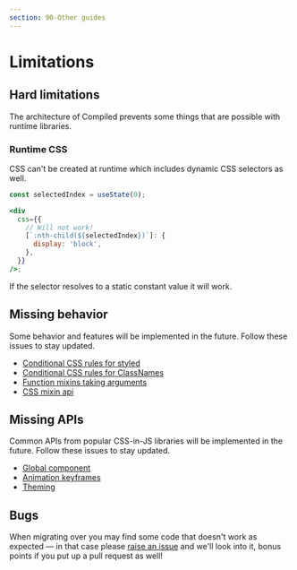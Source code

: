 ```yaml
---
section: 90-Other guides
---
```


# Limitations

## Hard limitations

The architecture of Compiled prevents some things that are possible with runtime libraries.

### Runtime CSS

CSS can't be created at runtime which includes dynamic CSS selectors as well.

```jsx
const selectedIndex = useState(0);

<div
  css={{
    // Will not work!
    [`:nth-child(${selectedIndex})`]: {
      display: 'block',
    },
  }}
/>;
```

If the selector resolves to a static constant value it will work.

## Missing behavior

Some behavior and features will be implemented in the future.
Follow these issues to stay updated.

- [Conditional CSS rules for styled](https://github.com/atlassian-labs/compiled/issues/390)
- [Conditional CSS rules for ClassNames](https://github.com/atlassian-labs/compiled/issues/391)
- [Function mixins taking arguments](https://github.com/atlassian-labs/compiled/issues/341)
- [CSS mixin api](https://github.com/atlassian-labs/compiled/issues/313)

## Missing APIs

Common APIs from popular CSS-in-JS libraries will be implemented in the future.
Follow these issues to stay updated.

- [Global component](https://github.com/atlassian-labs/compiled/issues/62)
- [Animation keyframes](https://github.com/atlassian-labs/compiled/issues/14)
- [Theming](https://github.com/atlassian-labs/compiled/issues/18)

## Bugs

When migrating over you may find some code that doesn't work as expected —
in that case please [raise an issue](https://github.com/atlassian-labs/compiled/issues/new?assignees=&labels=&template=bug_report.md&title=Bug:&labels=bug%20%F0%9F%90%9B) and we'll look into it,
bonus points if you put up a pull request as well!
